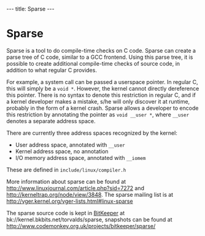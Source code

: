 ---
title: Sparse
---

= Sparse =

Sparse is a tool to do compile-time checks on C code. Sparse can create a parse tree of C code, similar to a GCC frontend. Using this parse tree, it is possible to create additional compile-time checks of source code, in addition to what regular C provides. 

For example, a system call can be passed a userspace pointer. In regular C, this will simply be a <tt>void *</tt>. However, the kernel cannot directly dereference this pointer. There is no syntax to denote this restriction in regular C, and if a kernel developer makes a mistake, s/he will only discover it at runtime, probably in the form of a kernel crash. Sparse allows a developer to encode this restriction by annotating the pointer as <tt>void __user *</tt>, where <tt>__user</tt> denotes a separate address space.

There are currently three address spaces recognized by the kernel:

* User address space, annotated with <tt>__user</tt>
* Kernel address space, no annotation
* I/O memory address space, annotated with <tt>__iomem</tt>

These are defined in <tt>include/linux/compiler.h</tt>

More information about sparse can be found at http://www.linuxjournal.com/article.php?sid=7272 and http://kerneltrap.org/node/view/3848. The sparse mailing list is at http://vger.kernel.org/vger-lists.html#linux-sparse

The sparse source code is kept in [http://www.bkbits.net/ BitKeeper] at bk://kernel.bkbits.net/torvalds/sparse, snapshots can be found at http://www.codemonkey.org.uk/projects/bitkeeper/sparse/